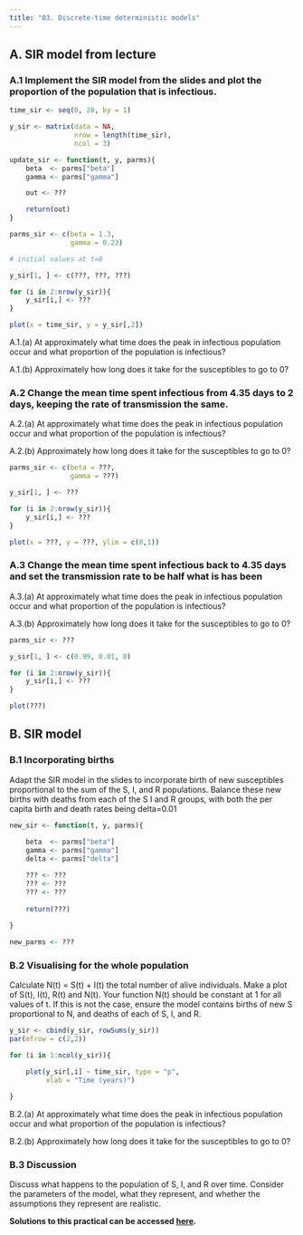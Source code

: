 ```yaml
---
title: "03. Discrete-time deterministic models"
---
```


## A. SIR model from lecture

### A.1 Implement the SIR model from the slides and plot the proportion of the population that is infectious.

```r
time_sir <- seq(0, 20, by = 1)

y_sir <- matrix(data = NA,
                nrow = length(time_sir),
                ncol = 3)

update_sir <- function(t, y, parms){
    beta  <- parms["beta"]
    gamma <- parms["gamma"]

    out <- ???

    return(out)
}

parms_sir <- c(beta = 1.3,
               gamma = 0.23)

# initial values at t=0

y_sir[1, ] <- c(???, ???, ???)

for (i in 2:nrow(y_sir)){
    y_sir[i,] <- ???
}

plot(x = time_sir, y = y_sir[,2])
```

A.1.(a) At approximately what time does the peak in infectious population occur and what proportion of the population is infectious?

A.1.(b) Approximately how long does it take for the susceptibles to go to 0?

### A.2 Change the mean time spent infectious from 4.35 days to 2 days, keeping the rate of transmission the same.

A.2.(a) At approximately what time does the peak in infectious population occur and what proportion of the population is infectious?

A.2.(b) Approximately how long does it take for the susceptibles to go to 0?

```r
parms_sir <- c(beta = ???,
               gamma = ???)

y_sir[1, ] <- ???

for (i in 2:nrow(y_sir)){
    y_sir[i,] <- ???
}

plot(x = ???, y = ???, ylim = c(0,1))
```

### A.3 Change the mean time spent infectious back to 4.35 days and set the transmission rate to be half what is has been

A.3.(a) At approximately what time does the peak in infectious population occur and what proportion of the population is infectious?

A.3.(b) Approximately how long does it take for the susceptibles to go to 0?

```r
parms_sir <- ???

y_sir[1, ] <- c(0.99, 0.01, 0)

for (i in 2:nrow(y_sir)){
    y_sir[i,] <- ???
}

plot(???)
```

## B. SIR model

### B.1 Incorporating births

Adapt the SIR model in the slides to incorporate birth of new susceptibles proportional to the sum of the S, I, and R populations. Balance these new births with deaths from each of the S I and R groups, with both the per capita birth and death rates being delta=0.01

```r
new_sir <- function(t, y, parms){
	
    beta  <- parms["beta"]
    gamma <- parms["gamma"]
    delta <- parms["delta"]

    ??? <- ???
    ??? <- ???
    ??? <- ???    
    	
    return(???)
    
}

new_parms <- ???
```

### B.2 Visualising for the whole population

Calculate N(t) = S(t) + I(t) the total number of alive individuals. Make a plot of S(t), I(t), R(t) and N(t). Your function N(t) should be constant at 1 for all values of t. If this is not the case, ensure the model contains births of new S proportional to N, and deaths of each of S, I, and R.

```r

y_sir <- cbind(y_sir, rowSums(y_sir))
par(mfrow = c(2,2))

for (i in 1:ncol(y_sir)){

    plot(y_sir[,i] ~ time_sir, type = "p", 
         xlab = "Time (years)")

}
```

B.2.(a) At approximately what time does the peak in infectious population occur and what proportion of the population is infectious?

B.2.(b) Approximately how long does it take for the susceptibles to go to 0?

### B.3 Discussion

Discuss what happens to the population of S, I, and R over time. Consider the parameters of the model, what they represent, and whether the assumptions they represent are realistic.

**Solutions to this practical can be accessed [here](03_DiscreteDeterministic_solutions.qmd).**
